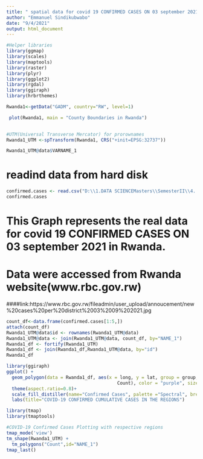 ---
title: " spatial data for covid 19 CONFIRMED CASES ON 03 september 2021 in Rwanda"
author: "Emmanuel Sindikubwabo"
date: "9/4/2021"
output: html_document
---

```{r }
#Helper libraries
library(ggmap)
library(scales)
library(maptools)
library(raster)
library(plyr)
library(ggplot2)
library(rgdal)
library(ggiraph)
library(hrbrthemes)

Rwanda1<-getData("GADM", country="RW", level=1)

 plot(Rwanda1, main = "County Boundaries in Rwanda")
 
```


```{r }
#UTM(Universal Transverse Mercator) for prorownames
Rwanda1_UTM <-spTransform(Rwanda1, CRS("+init=EPSG:32737")) 

Rwanda1_UTM@data$VARNAME_1

```


# readind data from hard disk
```{r}
confirmed.cases <- read.csv("D:\\1.DATA SCIENCEMasters\\SemesterII\\4. Advanceddatamining\\COUNTY DATA.csv", header=TRUE)
confirmed.cases
```


# This Graph represents the real data for covid 19 CONFIRMED CASES ON 03 september 2021 in Rwanda.
# Data were accessed from Rwanda website(www.rbc.gov.rw)
####link:https://www.rbc.gov.rw/fileadmin/user_upload/annoucement/new%20cases%20per%20district%2003%2009%202021.jpg
```{r}
  
count_df<-data.frame(confirmed.cases[1:5,])
attach(count_df)
Rwanda1_UTM@data$id <- rownames(Rwanda1_UTM@data)
Rwanda1_UTM@data <- join(Rwanda1_UTM@data, count_df, by="NAME_1")
Rwanda1_df <- fortify(Rwanda1_UTM)
Rwanda1_df <- join(Rwanda1_df,Rwanda1_UTM@data, by="id")
Rwanda1_df

```
```{r}
library(ggiraph)
ggplot() + 
  geom_polygon(data = Rwanda1_df, aes(x = long, y = lat, group = group, fill =
                                         Count), color = "purple", size = 0.25) +
  theme(aspect.ratio=0.8)+
  scale_fill_distiller(name="Confirmed Cases", palette ="Spectral", breaks = pretty_breaks(n = 5))+
  labs(title="COVID-19 CONFIRMED CUMULATIVE CASES IN THE REGIONS")
```



```{r}
library(tmap)
library(tmaptools)

#COVID-19 Confirmed Cases Plotting with respective regions
tmap_mode('view')
tm_shape(Rwanda1_UTM) +
  tm_polygons("Count",id="NAME_1")
tmap_last()
```

